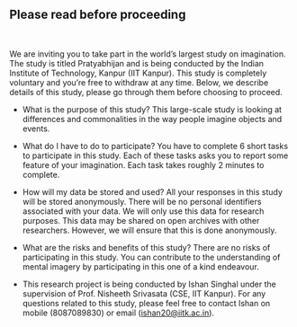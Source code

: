 ## Please read before proceeding

<br />

We are inviting you to take part in the world’s largest study on imagination. The study is titled Pratyabhijan and is being conducted by the Indian Institute of Technology, Kanpur (IIT Kanpur). This study is completely voluntary and you’re free to withdraw at any time. Below, we describe details of this study, please go through them before choosing to proceed.

- What is the purpose of this study? This large-scale study is looking at differences and commonalities in the way people imagine objects and events.

- What do I have to do to participate? You have to complete 6 short tasks to participate in this study. Each of these tasks asks you to report some feature of your imagination. Each task takes roughly 2 minutes to complete.

- How will my data be stored and used? All your responses in this study will be stored anonymously. There will be no personal identifiers associated with your data. We will only use this data for research purposes. This data may be shared on open archives with other researchers. However, we will ensure that this is done anonymously.

- What are the risks and benefits of this study? There are no risks of participating in this study. You can contribute to the understanding of mental imagery by participating in this one of a kind endeavour.

- This research project is being conducted by Ishan Singhal under the supervision of Prof. Nisheeth Srivasata (CSE, IIT Kanpur). For any questions related to this study, please feel free to contact Ishan on mobile (8087089830) or email (ishan20@iitk.ac.in).
